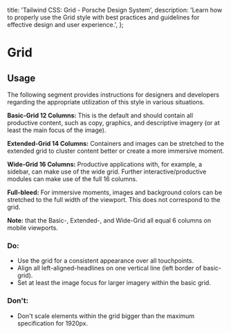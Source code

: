 
  title: 'Tailwind CSS: Grid - Porsche Design System',
  description:
    'Learn how to properly use the Grid style with best practices and guidelines for effective design and user experience.',
};

# Grid

<TableOfContents headings={[]} />

## Usage

The following segment provides instructions for designers and developers regarding the appropriate utilization of this
style in various situations.

**Basic-Grid 12 Columns:** This is the default and should contain all productive content, such as copy, graphics, and
descriptive imagery (or at least the main focus of the image).

**Extended-Grid 14 Columns:** Containers and images can be stretched to the extended grid to cluster content better or
create a more immersive moment.

**Wide-Grid 16 Columns:** Productive applications with, for example, a sidebar, can make use of the wide grid. Further
interactive/productive modules can make use of the full 16 columns.

**Full-bleed:** For immersive moments, images and background colors can be stretched to the full width of the viewport.
This does not correspond to the grid.

**Note:** that the Basic-, Extended-, and Wide-Grid all equal 6 columns on mobile viewports.

### Do:

- Use the grid for a consistent appearance over all touchpoints.
- Align all left-aligned-headlines on one vertical line (left border of basic-grid).
- Set at least the image focus for larger imagery within the basic grid.

### Don't:

- Don't scale elements within the grid bigger than the maximum specification for 1920px.
